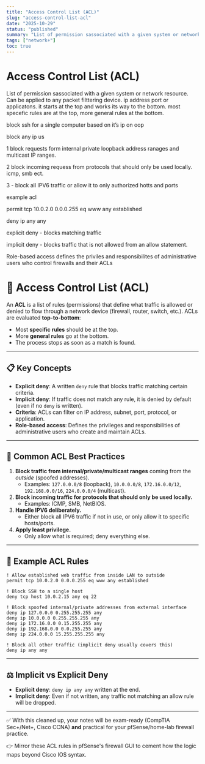 ```yaml
---
title: "Access Control List (ACL)"
slug: "access-control-list-acl"
date: "2025-10-29"
status: "published"
summary: "List of permission sassociated with a given system or network resource. Can be applied to any packet filttering device. ip address port or applicatons. it starts at the top and wor"
tags: ["network+"]
toc: true
---
```


# Access Control List (ACL)

List of permission sassociated with a given system or network resource. Can be applied to any packet filttering device. ip address port or applicatons. it starts at the top and works its way to the bottom. most specefic rules are at the top, more general rules at the bottom. 

block ssh for a single computer based on it’s ip on oop 

block any ip us

1 block requests form internal private loopback address ranages and multicast IP ranges. 

2 block incoming requess from protocols that should only be used locally. icmp, smb ect. 

3 - block all IPV6 traffic or allow it to only authorized hotts and ports 

example acl 

permit tcp 10.0.2.0 0.0.0.255 eq www any established 

deny ip any any 

explicit deny - blocks matching traffic

implicit deny - blocks traffic that is not allowed from an allow statement. 

Role-based access defines the priviles and responsibilites of administrative users who control firewalls and their ACLs

# 🔐 Access Control List (ACL)

An **ACL** is a list of rules (permissions) that define what traffic is allowed or denied to flow through a network device (firewall, router, switch, etc.). ACLs are evaluated **top-to-bottom**:

- Most **specific rules** should be at the top.
- More **general rules** go at the bottom.
- The process stops as soon as a match is found.

---

## 📋 Key Concepts

- **Explicit deny**: A written `deny` rule that blocks traffic matching certain criteria.
- **Implicit deny**: If traffic does not match any rule, it is denied by default (even if no `deny` is written).
- **Criteria**: ACLs can filter on IP address, subnet, port, protocol, or application.
- **Role-based access**: Defines the privileges and responsibilities of administrative users who create and maintain ACLs.

---

## 🛑 Common ACL Best Practices

1. **Block traffic from internal/private/multicast ranges** coming from the *outside* (spoofed addresses).
    - Examples: `127.0.0.0/8` (loopback), `10.0.0.0/8`, `172.16.0.0/12`, `192.168.0.0/16`, `224.0.0.0/4` (multicast).
2. **Block incoming traffic for protocols that should only be used locally.**
    - Examples: ICMP, SMB, NetBIOS.
3. **Handle IPV6 deliberately.**
    - Either block all IPV6 traffic if not in use, or only allow it to specific hosts/ports.
4. **Apply least privilege.**
    - Only allow what is required; deny everything else.

---

## 🎯 Example ACL Rules

```
! Allow established web traffic from inside LAN to outside
permit tcp 10.0.2.0 0.0.0.255 eq www any established

! Block SSH to a single host
deny tcp host 10.0.2.15 any eq 22

! Block spoofed internal/private addresses from external interface
deny ip 127.0.0.0 0.255.255.255 any
deny ip 10.0.0.0 0.255.255.255 any
deny ip 172.16.0.0 0.15.255.255 any
deny ip 192.168.0.0 0.0.255.255 any
deny ip 224.0.0.0 15.255.255.255 any

! Block all other traffic (implicit deny usually covers this)
deny ip any any

```

---

## ⚖️ Implicit vs Explicit Deny

- **Explicit deny**: `deny ip any any` written at the end.
- **Implicit deny**: Even if not written, any traffic not matching an allow rule will be dropped.

---

✅ With this cleaned up, your notes will be exam-ready (CompTIA Sec+/Net+, Cisco CCNA) **and** practical for your pfSense/home-lab firewall practice.

👉 Mirror these ACL rules in pfSense's firewall GUI to cement how the logic maps beyond Cisco IOS syntax.

